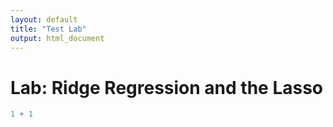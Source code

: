 ```yaml
---
layout: default
title: "Test Lab"
output: html_document
---
```


# Lab: Ridge Regression and the Lasso

```r
1 + 1
```
